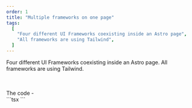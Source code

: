 ```yaml
---
order: 1
title: "Multiple frameworks on one page"
tags:
  [
    "Four different UI Frameworks coexisting inside an Astro page",
    "All frameworks are using Tailwind",
  ]
---
```



Four different UI Frameworks coexisting inside an Astro page. All frameworks are using Tailwind.

<br />
<Card href="https://reactjs.org/" title="React JS">
  <ReactCounter client:load />
</Card>
<Card href="https://www.solidjs.com/" title="Solid JS">
  <SolidCounter client:load />
</Card>
<Card href="https://svelte.dev/" title="Svelte JS">
  <SvelteCounter client:load />
</Card>
<Card href="https://vuejs.org/" title="Vue JS">
  <VueCounter client:load />
</Card>
<br />
The code -
<br />
<div class="prose">
  ```tsx
  <Card href="https://reactjs.org/" title="React JS">
    <ReactCounter client:load />
  </Card>
  <Card href="https://www.solidjs.com/" title="Solid JS">
    <SolidCounter client:load />
  </Card>
  <Card href="https://svelte.dev/" title="Svelte JS">
    <SvelteCounter client:load />
  </Card>
  <Card href="https://vuejs.org/" title="Vue JS">
    <VueCounter client:load />
  </Card>
  ```
</div>
